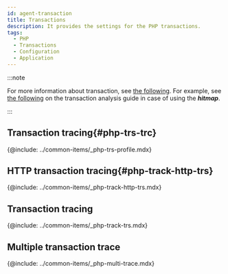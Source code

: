```yaml
---
id: agent-transaction
title: Transactions
description: It provides the settings for the PHP transactions.
tags:
  - PHP
  - Transactions
  - Configuration
  - Application
---
```


:::note

For more information about transaction, see [the following](track-transactions-intro). For example, see [the following](trs-view) on the transaction analysis guide in case of using the **_hitmap_**. 

:::

## Transaction tracing{#php-trs-trc}

{@include: ../common-items/_php-trs-profile.mdx}

## HTTP transaction tracing{#php-track-http-trs}

{@include: ../common-items/_php-track-http-trs.mdx}

## Transaction tracing

{@include: ../common-items/_php-track-trs.mdx}

## Multiple transaction trace

{@include: ../common-items/_php-multi-trace.mdx}
